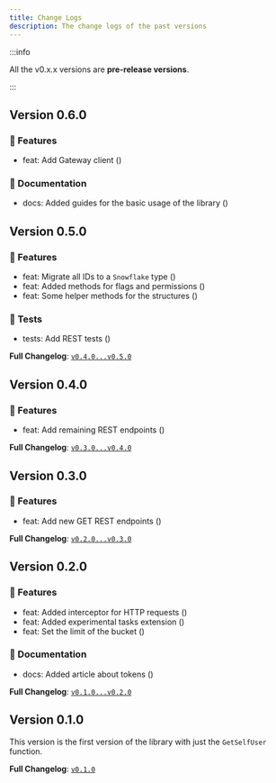 ```yaml
---
title: Change Logs
description: The change logs of the past versions
---
```



:::info

All the v0.x.x versions are **pre-release versions**.

:::

## Version 0.6.0

### 🚀 Features

- feat: Add Gateway client (<GitHubLink id={11} type={GitHubType.PULL_REQUEST}></GitHubLink>)

### 📜 Documentation

- docs: Added guides for the basic usage of the library (<GitHubLink id={12} type={GitHubType.PULL_REQUEST}></GitHubLink>)

## Version 0.5.0

### 🚀 Features

- feat: Migrate all IDs to a `Snowflake` type (<GitHubLink id={9} type={GitHubType.PULL_REQUEST}></GitHubLink>)
- feat: Added methods for flags and permissions (<GitHubLink id={8} type={GitHubType.PULL_REQUEST}></GitHubLink>)
- feat: Some helper methods for the structures (<GitHubLink id={7} type={GitHubType.PULL_REQUEST}></GitHubLink>)

### 🧪 Tests

- tests: Add REST tests (<GitHubLink id={10} type={GitHubType.PULL_REQUEST}></GitHubLink>)

**Full Changelog**: [`v0.4.0...v0.5.0`](https://github.com/kkrypt0nn/centauri/compare/v0.4.0...v0.5.0)

## Version 0.4.0

### 🚀 Features

- feat: Add remaining REST endpoints (<GitHubLink id={6} type={GitHubType.PULL_REQUEST}></GitHubLink>)

**Full Changelog**: [`v0.3.0...v0.4.0`](https://github.com/kkrypt0nn/centauri/compare/v0.3.0...v0.4.0)


## Version 0.3.0

### 🚀 Features

- feat: Add new GET REST endpoints (<GitHubLink id={5} type={GitHubType.PULL_REQUEST}></GitHubLink>)

**Full Changelog**: [`v0.2.0...v0.3.0`](https://github.com/kkrypt0nn/centauri/compare/v0.2.0...v0.3.0)


## Version 0.2.0

### 🚀 Features

- feat: Added interceptor for HTTP requests (<GitHubLink id={4} type={GitHubType.PULL_REQUEST}></GitHubLink>)
- feat: Added experimental tasks extension (<GitHubLink id={3} type={GitHubType.PULL_REQUEST}></GitHubLink>)
- feat: Set the limit of the bucket (<GitHubLink id={1} type={GitHubType.PULL_REQUEST}></GitHubLink>)

### 📜 Documentation

- docs: Added article about tokens (<GitHubLink id={2} type={GitHubType.PULL_REQUEST}></GitHubLink>)

**Full Changelog**: [`v0.1.0...v0.2.0`](https://github.com/kkrypt0nn/centauri/compare/v0.1.0...v0.2.0)


## Version 0.1.0

This version is the first version of the library with just the `GetSelfUser` function.

**Full Changelog**: [`v0.1.0`](https://github.com/kkrypt0nn/centauri/commits/v0.1.0)